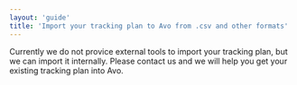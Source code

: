 ```yaml
---
layout: 'guide'
title: 'Import your tracking plan to Avo from .csv and other formats'
---
```



Currently we do not provice external tools to import your tracking plan, but we can import it internally. 
Please <Link passHref href="/help/troubleshooting"><a>contact us</a></Link> and we will help you get your existing tracking plan into Avo.